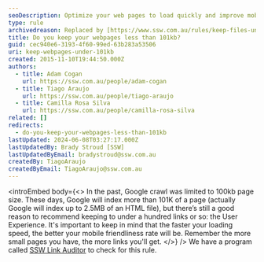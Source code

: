 ```yaml
---
seoDescription: Optimize your web pages to load quickly and improve mobile friendliness by keeping them under 101KB.
type: rule
archivedreason: Replaced by [https://www.ssw.com.au/rules/keep-files-under-the-google-file-size-limit](/rules/keep-files-under-the-google-file-size-limit)
title: Do you keep your webpages less than 101kb?
guid: cec940e6-3193-4f60-99ed-63b283a53506
uri: keep-webpages-under-101kb
created: 2015-11-10T19:44:50.000Z
authors:
  - title: Adam Cogan
    url: https://ssw.com.au/people/adam-cogan
  - title: Tiago Araujo
    url: https://ssw.com.au/people/tiago-araujo
  - title: Camilla Rosa Silva
    url: https://ssw.com.au/people/camilla-rosa-silva
related: []
redirects:
  - do-you-keep-your-webpages-less-than-101kb
lastUpdated: 2024-06-08T03:27:17.000Z
lastUpdatedBy: Brady Stroud [SSW]
lastUpdatedByEmail: bradystroud@ssw.com.au
createdBy: TiagoAraujo
createdByEmail: TiagoAraujo@ssw.com.au
---
```


<introEmbed
  body={<>
In the past, Google crawl was limited to 100kb page size. These days, Google will index more than 101K of a page (actually Google will index up to 2.5MB of an HTML file), but there’s still a good reason to recommend keeping to under a hundred links or so: the User Experience. It's important to keep in mind that the faster your loading speed, the better your mobile friendliness rate will be. Remember the more small pages you have, the more links you'll get.
  </>}
/>
We have a program called [SSW Link Auditor](https://sswlinkauditor.com/) to check for this rule.
